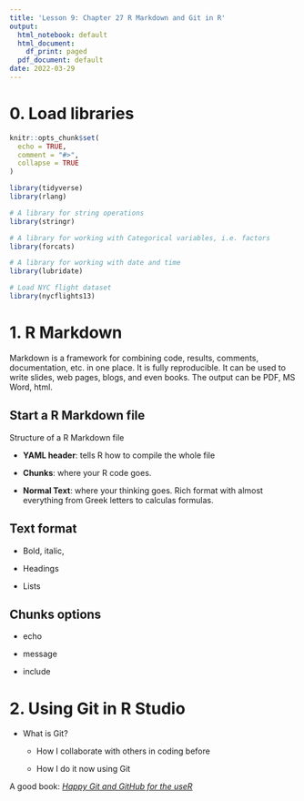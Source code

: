 ```yaml
---
title: 'Lesson 9: Chapter 27 R Markdown and Git in R'
output:
  html_notebook: default
  html_document:
    df_print: paged
  pdf_document: default
date: 2022-03-29
---
```


# 0. Load libraries

```r
knitr::opts_chunk$set(
  echo = TRUE,
  comment = "#>",
  collapse = TRUE
)

library(tidyverse)
library(rlang)

# A library for string operations
library(stringr)

# A library for working with Categorical variables, i.e. factors
library(forcats)

# A library for working with date and time
library(lubridate)

# Load NYC flight dataset 
library(nycflights13)
```


# 1. R Markdown

Markdown is a framework for combining code, results, comments, documentation, etc. in one place. It is fully reproducible. It can be used to write slides, web pages, blogs, and even books. The output can be PDF, MS Word, html.

## Start a R Markdown file

Structure of a R Markdown file

* **YAML header**: tells R how to compile the whole file

* **Chunks**: where your R code goes.

* **Normal Text**: where your thinking goes. Rich format with almost everything from Greek letters to calculas formulas.


## Text format

* Bold, italic, 

* Headings

* Lists

## Chunks options

* echo

* message

* include

# 2. Using Git in R Studio

* What is Git?

  * How I collaborate with others in coding before
  
  * How I do it now using Git
  
A good book: [*Happy Git and GitHub for the useR*](https://happygitwithr.com/)






















